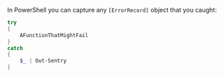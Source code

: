 In PowerShell you can capture any `[ErrorRecord]` object that you caught:

```powershell
try
{
    AFunctionThatMightFail
}
catch
{
    $_ | Out-Sentry
}
```
